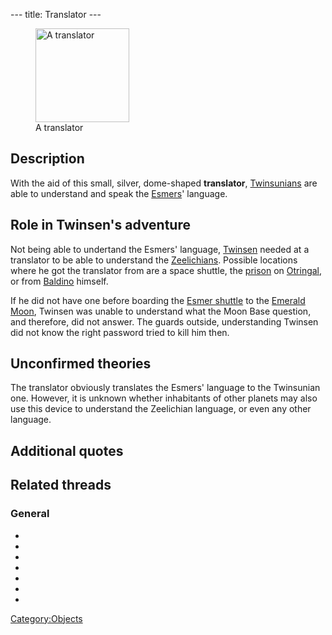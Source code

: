 ---
title: Translator
---

[[Image:Translat.gif|right|150px|thumb|A translator]]

{{Quote|
Quote=This translator allows you to understand everything said by the visitors from Space. In discreet mode, you can even spy on conversations.|
Character=Official description}}

==Description==
With the aid of this small, silver, dome-shaped '''translator''', [[Twinsun|Twinsunians]] are able to understand and speak the [[Esmers]]' language.

==Role in Twinsen's adventure==
Not being able to undertand the Esmers' language, [[Twinsen]] needed at a translator to be able to understand the [[Zeelich|Zeelichians]]. Possible locations where he got the translator from are a space shuttle, the [[Otringal prison|prison]] on [[Otringal]], or from [[Baldino]] himself.

If he did not have one before boarding the [[Esmer shuttle]] to the [[Emerald Moon]], Twinsen was unable to understand what the Moon Base question, and therefore, did not answer. The guards outside, understanding Twinsen did not know the right password tried to kill him then.

==Unconfirmed theories==
The translator obviously translates the Esmers' language to the Twinsunian one. However, it is unknown whether inhabitants of other planets may also use this device to understand the Zeelichian language, or even any other language.

==Additional quotes==
{{Quote|
Quote=You have found a translator. Now you'll be able to understand the Esmer language.|
Character=When Twinsen received the translator}}
{{Quote|
Quote=What's he saying??|
Character=Twinsen}}
{{Quote|
Quote=Hey, Twinsen, take this translator, and you will conveniently understand the language of Zeelich<nowiki>!!</nowiki>|
Character=Jerome Baldino}}

==Related threads==
===General===
* {{thread|id=5305|title=The communicator in LBA2}}
* {{thread|id=6467|title=Spying on Conversations}}
* {{thread|id=5927|title=Translator first time playing}}
* {{thread|id=2398|title=Omg}}
* {{thread|id=1981|title=translator}}
* {{thread|id=741|title=another unknown quote}}
* {{thread|id=547|title=spying}}

[[Category:Objects]]